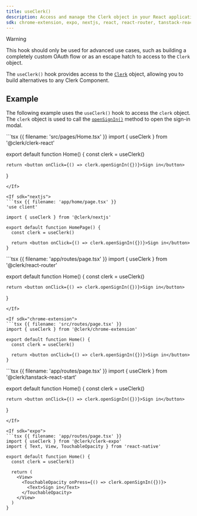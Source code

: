 ```yaml
---
title: useClerk()
description: Access and manage the Clerk object in your React application with Clerk's useClerk() hook.
sdk: chrome-extension, expo, nextjs, react, react-router, tanstack-react-start
---
```


> [!WARNING]
> This hook should only be used for advanced use cases, such as building a completely custom OAuth flow or as an escape hatch to access to the `Clerk` object.

The `useClerk()` hook provides access to the [`Clerk`](/docs/reference/javascript/clerk) object, allowing you to build alternatives to any Clerk Component.

## Example

The following example uses the `useClerk()` hook to access the `clerk` object. The `clerk` object is used to call the [`openSignIn()`](/docs/reference/javascript/clerk#sign-in) method to open the sign-in modal.

<If sdk="react">
  ```tsx {{ filename: 'src/pages/Home.tsx' }}
  import { useClerk } from '@clerk/clerk-react'

  export default function Home() {
    const clerk = useClerk()

    return <button onClick={() => clerk.openSignIn({})}>Sign in</button>
  }
  ```
</If>

<If sdk="nextjs">
  ```tsx {{ filename: 'app/home/page.tsx' }}
  'use client'

  import { useClerk } from '@clerk/nextjs'

  export default function HomePage() {
    const clerk = useClerk()

    return <button onClick={() => clerk.openSignIn({})}>Sign in</button>
  }
  ```
</If>

<If sdk="react-router">
  ```tsx {{ filename: 'app/routes/page.tsx' }}
  import { useClerk } from '@clerk/react-router'

  export default function Home() {
    const clerk = useClerk()

    return <button onClick={() => clerk.openSignIn({})}>Sign in</button>
  }
  ```
</If>

<If sdk="chrome-extension">
  ```tsx {{ filename: 'src/routes/page.tsx' }}
  import { useClerk } from '@clerk/chrome-extension'

  export default function Home() {
    const clerk = useClerk()

    return <button onClick={() => clerk.openSignIn({})}>Sign in</button>
  }
  ```
</If>

<If sdk="tanstack-react-start">
  ```tsx {{ filename: 'app/routes/page.tsx' }}
  import { useClerk } from '@clerk/tanstack-react-start'

  export default function Home() {
    const clerk = useClerk()

    return <button onClick={() => clerk.openSignIn({})}>Sign in</button>
  }
  ```
</If>

<If sdk="expo">
  ```tsx {{ filename: 'app/routes/page.tsx' }}
  import { useClerk } from '@clerk/clerk-expo'
  import { Text, View, TouchableOpacity } from 'react-native'

  export default function Home() {
    const clerk = useClerk()

    return (
      <View>
        <TouchableOpacity onPress={() => clerk.openSignIn({})}>
          <Text>Sign in</Text>
        </TouchableOpacity>
      </View>
    )
  }
  ```
</If>

<Typedoc src="clerk-react/use-clerk-return" />
